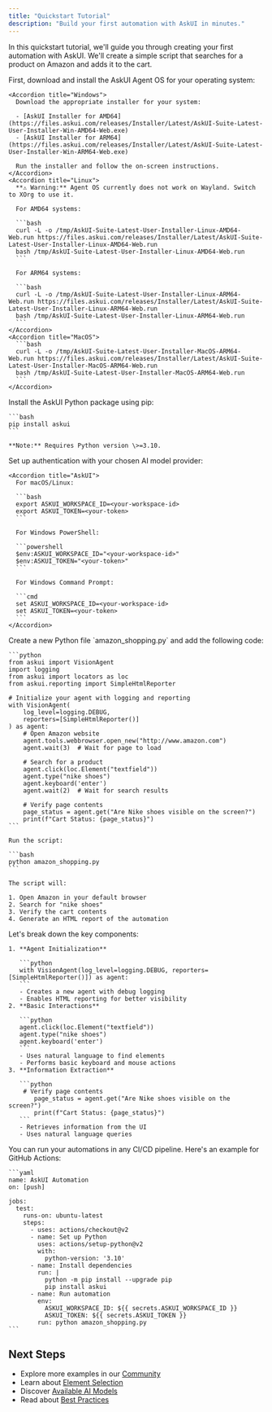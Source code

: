```yaml
---
title: "Quickstart Tutorial"
description: "Build your first automation with AskUI in minutes."
---
```


In this quickstart tutorial, we'll guide you through creating your first automation with AskUI. We'll create a simple script that searches for a product on Amazon and adds it to the cart.

<Steps>
  <Step title="Install AskUI Agent OS">
    First, download and install the AskUI Agent OS for your operating system:

    <Accordion title="Windows">
      Download the appropriate installer for your system:

      - [AskUI Installer for AMD64](https://files.askui.com/releases/Installer/Latest/AskUI-Suite-Latest-User-Installer-Win-AMD64-Web.exe)
      - [AskUI Installer for ARM64](https://files.askui.com/releases/Installer/Latest/AskUI-Suite-Latest-User-Installer-Win-ARM64-Web.exe)

      Run the installer and follow the on-screen instructions.
    </Accordion>
    <Accordion title="Linux">
      **⚠️ Warning:** Agent OS currently does not work on Wayland. Switch to XOrg to use it.

      For AMD64 systems:

      ```bash
      curl -L -o /tmp/AskUI-Suite-Latest-User-Installer-Linux-AMD64-Web.run https://files.askui.com/releases/Installer/Latest/AskUI-Suite-Latest-User-Installer-Linux-AMD64-Web.run
      bash /tmp/AskUI-Suite-Latest-User-Installer-Linux-AMD64-Web.run
      ```

      For ARM64 systems:

      ```bash
      curl -L -o /tmp/AskUI-Suite-Latest-User-Installer-Linux-ARM64-Web.run https://files.askui.com/releases/Installer/Latest/AskUI-Suite-Latest-User-Installer-Linux-ARM64-Web.run
      bash /tmp/AskUI-Suite-Latest-User-Installer-Linux-ARM64-Web.run
      ```
    </Accordion>
    <Accordion title="MacOS">
      ```bash
      curl -L -o /tmp/AskUI-Suite-Latest-User-Installer-MacOS-ARM64-Web.run https://files.askui.com/releases/Installer/Latest/AskUI-Suite-Latest-User-Installer-MacOS-ARM64-Web.run
      bash /tmp/AskUI-Suite-Latest-User-Installer-MacOS-ARM64-Web.run
      ```
    </Accordion>
  </Step>
  <Step title="Install Python Package">
    Install the AskUI Python package using pip:

    ```bash
    pip install askui
    ```

    **Note:** Requires Python version \>=3.10.
  </Step>
  <Step title="Set Up Authentication">
    Set up authentication with your chosen AI model provider:

    <Accordion title="AskUI">
      For macOS/Linux:

      ```bash
      export ASKUI_WORKSPACE_ID=<your-workspace-id>
      export ASKUI_TOKEN=<your-token>
      ```

      For Windows PowerShell:

      ```powershell
      $env:ASKUI_WORKSPACE_ID="<your-workspace-id>"
      $env:ASKUI_TOKEN="<your-token>"
      ```

      For Windows Command Prompt:

      ```cmd
      set ASKUI_WORKSPACE_ID=<your-workspace-id>
      set ASKUI_TOKEN=<your-token>
      ```
    </Accordion>
  </Step>
  <Step title="Create Your First Automation">
    Create a new Python file `amazon_shopping.py` and add the following code:

    ```python
    from askui import VisionAgent
    import logging
    from askui import locators as loc
    from askui.reporting import SimpleHtmlReporter
    
    # Initialize your agent with logging and reporting
    with VisionAgent(
        log_level=logging.DEBUG,
        reporters=[SimpleHtmlReporter()]
    ) as agent:
        # Open Amazon website
        agent.tools.webbrowser.open_new("http://www.amazon.com")
        agent.wait(3)  # Wait for page to load
    
        # Search for a product
        agent.click(loc.Element("textfield"))
        agent.type("nike shoes")
        agent.keyboard('enter')
        agent.wait(2)  # Wait for search results
    
        # Verify page contents
        page_status = agent.get("Are Nike shoes visible on the screen?")
        print(f"Cart Status: {page_status}")
    ```

    Run the script:

    ```bash
    python amazon_shopping.py
    ```

    The script will:

    1. Open Amazon in your default browser
    2. Search for "nike shoes"
    3. Verify the cart contents
    4. Generate an HTML report of the automation
  </Step>
  <Step title="Understanding the Code">
    Let's break down the key components:

    1. **Agent Initialization**

       ```python
       with VisionAgent(log_level=logging.DEBUG, reporters=[SimpleHtmlReporter()]) as agent:
       ```
       - Creates a new agent with debug logging
       - Enables HTML reporting for better visibility
    2. **Basic Interactions**

       ```python
       agent.click(loc.Element("textfield"))
       agent.type("nike shoes")
       agent.keyboard('enter')
       ```
       - Uses natural language to find elements
       - Performs basic keyboard and mouse actions
    3. **Information Extraction**

       ```python
        # Verify page contents
           page_status = agent.get("Are Nike shoes visible on the screen?")
           print(f"Cart Status: {page_status}")
       ```
       - Retrieves information from the UI
       - Uses natural language queries
  </Step>
  <Step title="Running in CI/CD">
    You can run your automations in any CI/CD pipeline. Here's an example for GitHub Actions:

    ```yaml
    name: AskUI Automation
    on: [push]
    
    jobs:
      test:
        runs-on: ubuntu-latest
        steps:
          - uses: actions/checkout@v2
          - name: Set up Python
            uses: actions/setup-python@v2
            with:
              python-version: '3.10'
          - name: Install dependencies
            run: |
              python -m pip install --upgrade pip
              pip install askui
          - name: Run automation
            env:
              ASKUI_WORKSPACE_ID: ${{ secrets.ASKUI_WORKSPACE_ID }}
              ASKUI_TOKEN: ${{ secrets.ASKUI_TOKEN }}
            run: python amazon_shopping.py
    ```
  </Step>
</Steps>

## Next Steps

- Explore more examples in our [Community](https://community.askui.com)
- Learn about [Element Selection](/introduction/03-core-concepts/01-element-selection)
- Discover [Available AI Models](/introduction/04-ai-models/01-grounding-models)
- Read about [Best Practices](/introduction/03-core-concepts/03-agentic-mode)